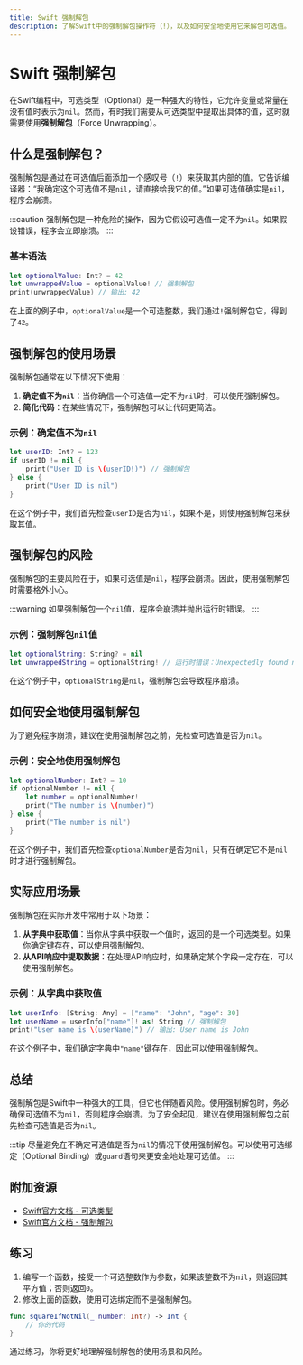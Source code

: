 ```yaml
---
title: Swift 强制解包
description: 了解Swift中的强制解包操作符（!），以及如何安全地使用它来解包可选值。
---
```


# Swift 强制解包

在Swift编程中，可选类型（Optional）是一种强大的特性，它允许变量或常量在没有值时表示为`nil`。然而，有时我们需要从可选类型中提取出具体的值，这时就需要使用**强制解包**（Force Unwrapping）。

## 什么是强制解包？

强制解包是通过在可选值后面添加一个感叹号（`!`）来获取其内部的值。它告诉编译器：“我确定这个可选值不是`nil`，请直接给我它的值。”如果可选值确实是`nil`，程序会崩溃。

:::caution
强制解包是一种危险的操作，因为它假设可选值一定不为`nil`。如果假设错误，程序会立即崩溃。
:::

### 基本语法

```swift
let optionalValue: Int? = 42
let unwrappedValue = optionalValue! // 强制解包
print(unwrappedValue) // 输出: 42
```

在上面的例子中，`optionalValue`是一个可选整数，我们通过`!`强制解包它，得到了`42`。

## 强制解包的使用场景

强制解包通常在以下情况下使用：

1. **确定值不为`nil`**：当你确信一个可选值一定不为`nil`时，可以使用强制解包。
2. **简化代码**：在某些情况下，强制解包可以让代码更简洁。

### 示例：确定值不为`nil`

```swift
let userID: Int? = 123
if userID != nil {
    print("User ID is \(userID!)") // 强制解包
} else {
    print("User ID is nil")
}
```

在这个例子中，我们首先检查`userID`是否为`nil`，如果不是，则使用强制解包来获取其值。

## 强制解包的风险

强制解包的主要风险在于，如果可选值是`nil`，程序会崩溃。因此，使用强制解包时需要格外小心。

:::warning
如果强制解包一个`nil`值，程序会崩溃并抛出运行时错误。
:::

### 示例：强制解包`nil`值

```swift
let optionalString: String? = nil
let unwrappedString = optionalString! // 运行时错误：Unexpectedly found nil while unwrapping an Optional value
```

在这个例子中，`optionalString`是`nil`，强制解包会导致程序崩溃。

## 如何安全地使用强制解包

为了避免程序崩溃，建议在使用强制解包之前，先检查可选值是否为`nil`。

### 示例：安全地使用强制解包

```swift
let optionalNumber: Int? = 10
if optionalNumber != nil {
    let number = optionalNumber!
    print("The number is \(number)")
} else {
    print("The number is nil")
}
```

在这个例子中，我们首先检查`optionalNumber`是否为`nil`，只有在确定它不是`nil`时才进行强制解包。

## 实际应用场景

强制解包在实际开发中常用于以下场景：

1. **从字典中获取值**：当你从字典中获取一个值时，返回的是一个可选类型。如果你确定键存在，可以使用强制解包。
2. **从API响应中提取数据**：在处理API响应时，如果确定某个字段一定存在，可以使用强制解包。

### 示例：从字典中获取值

```swift
let userInfo: [String: Any] = ["name": "John", "age": 30]
let userName = userInfo["name"]! as! String // 强制解包
print("User name is \(userName)") // 输出: User name is John
```

在这个例子中，我们确定字典中`"name"`键存在，因此可以使用强制解包。

## 总结

强制解包是Swift中一种强大的工具，但它也伴随着风险。使用强制解包时，务必确保可选值不为`nil`，否则程序会崩溃。为了安全起见，建议在使用强制解包之前先检查可选值是否为`nil`。

:::tip
尽量避免在不确定可选值是否为`nil`的情况下使用强制解包。可以使用可选绑定（Optional Binding）或`guard`语句来更安全地处理可选值。
:::

## 附加资源

- [Swift官方文档 - 可选类型](https://docs.swift.org/swift-book/LanguageGuide/TheBasics.html#ID330)
- [Swift官方文档 - 强制解包](https://docs.swift.org/swift-book/LanguageGuide/TheBasics.html#ID334)

## 练习

1. 编写一个函数，接受一个可选整数作为参数，如果该整数不为`nil`，则返回其平方值；否则返回`0`。
2. 修改上面的函数，使用可选绑定而不是强制解包。

```swift
func squareIfNotNil(_ number: Int?) -> Int {
    // 你的代码
}
```

通过练习，你将更好地理解强制解包的使用场景和风险。